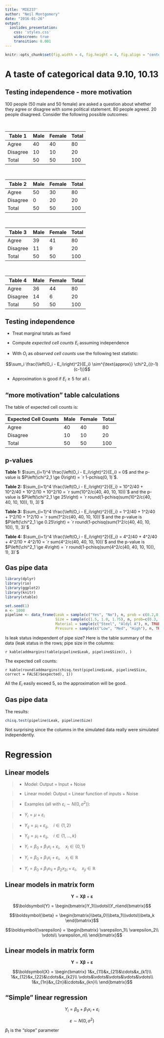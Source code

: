 ```yaml
---
title: 'MIE237'
author: "Neil Montgomery"
date: "2016-01-26"
output: 
  ioslides_presentation: 
    css: 'styles.css' 
    widescreen: true 
    transition: 0.001
---
```

\newcommand{\Var}[1]{\text{Var}\left( #1 \right)}
\newcommand{\E}[1]{E\left( #1 \right)}
\newcommand{\Sample}[1]{#1_1,\ldots,#1_n}
\newcommand{\od}[2]{\overline #1_{#2\cdot}}
\newcommand{\flist}[2]{\{#1_1, #1_2, \ldots, #1_#2\}}
\newcommand{\samp}[2]{#1_1, #1_2, \ldots, #1_#2}
\renewcommand{\bar}[1]{\overline{#1}}
\newcommand{\ve}{\varepsilon}


```r
knitr::opts_chunk$set(fig.width = 4, fig.height = 4, fig.align = "center")
```

# A taste of categorical data 9.10, 10.13

## Testing independence - more motivation { .build }

100 people (50 male and 50 female) are asked a question about whether they agree or disagree with some political statement. 80 people agreed. 20 people disagreed. Consider the following possible outcomes:

<div class="columns-2">
&nbsp;

Table 1  |  Male  |  Female  | Total
---------|--------|----------|-------
Agree    |   40   |    40    |  80      
Disagree |   10   |    10    |  20     
Total    |   50   |    50    |  100

&nbsp;

Table 2  |  Male  |  Female  | Total
---------|--------|----------|-------
Agree    |   50   |    30    |  80      
Disagree |    0   |    20    |  20     
Total    |   50   |    50    |  100

&nbsp;

Table 3  |  Male  |  Female  | Total
---------|--------|----------|-------
Agree    |   39   |    41    |  80      
Disagree |   11   |     9    |  20     
Total    |   50   |    50    |  100

&nbsp;

Table 4  |  Male  |  Female  | Total
---------|--------|----------|-------
Agree    |   36   |    44    |  80      
Disagree |   14   |     6    |  20     
Total    |   50   |    50    |  100
</div>

## Testing independence

* Treat marginal totals as fixed

* Compute *expected cell counts* $E_i$ assuming independence

* With $O_i$ as *observed cell counts* use the following test statistic:

$$\sum_i \frac{\left(O_i - E_i\right)^2}{E_i} \sim^{\text{approx}} \chi^2_{(r-1)(c-1)}$$

* Approximation is good if $E_i \ge 5$ for all $i$. 

## "more motivation" table calculations 

The table of expected cell counts is:

Expected Cell Counts |  Male  |  Female  | Total
-----|--------|----------|-------
Agree    |   40   |    40    |  80      
Disagree |   10   |    10    |  20     
Total    |   50   |    50    |  100

## p-values { .build }

**Table 1:** $\sum_{i=1}^4 \frac{\left(O_i - E_i\right)^2}{E_i} = 0$ and the p-value is $P\left(\chi^2_1 \ge 0\right) =  `r 1-pchisq(0, 1)`$.

**Table 2:** $\sum_{i=1}^4 \frac{\left(O_i - E_i\right)^2}{E_i} = 10^2/40 + 10^2/40 + 10^2/10 + 10^2/10 = `r sum(10^2/c(40, 40, 10, 10))`$ and the p-value is $P\left(\chi^2_1 \ge 25\right) =  `r round(1-pchisq(sum(10^2/c(40, 40, 10, 10)), 1), 3)`$

**Table 3:** $\sum_{i=1}^4 \frac{\left(O_i - E_i\right)^2}{E_i} = 1^2/40 + 1^2/40 + 1^2/10 + 1^2/10 = `r sum(1^2/c(40, 40, 10, 10))`$ and the p-value is $P\left(\chi^2_1 \ge 0.25\right) =  `r round(1-pchisq(sum(1^2/c(40, 40, 10, 10)), 1), 3)`$

**Table 4:** $\sum_{i=1}^4 \frac{\left(O_i - E_i\right)^2}{E_i} = 4^2/40 + 4^2/40 + 4^2/10 + 4^2/10 = `r sum(4^2/c(40, 40, 10, 10))`$ and the p-value is $P\left(\chi^2_1 \ge 4\right) =  `r round(1-pchisq(sum(4^2/c(40, 40, 10, 10)), 1), 3)`$

## Gas pipe data { .build }

```r
library(dplyr)
library(rio)
library(ggplot2)
library(knitr)
library(xtable)

set.seed(1)
n <- 1000
pipeline <- data_frame(Leak = sample(c("Yes", "No"), n, prob = c(0.2,0.8), TRUE),
                       Size = sample(c(1.5, 1.0, 1.75), n, prob=c(0.3, 0.4, 0.3), TRUE),
                       Material = sample(c("Steel", "Aldyl A"), n, TRUE),
                       Pressure = sample(c("Low", "Med", "High"), n, TRUE))
```

Is leak status independent of pipe size? Here is the table summary of the data (leak status in the rows; pipe size in the columns:

`r kable(addmargins(table(pipeline$Leak, pipeline$Size)), )`

The expected cell counts:

`r kable(round(addmargins(chisq.test(pipeline$Leak, pipeline$Size, correct = FALSE)$expected), 1))`

All the $E_i$ easily exceed 5, so the approximation will be good.

## Gas pipe data

The results:

```r
chisq.test(pipeline$Leak, pipeline$Size)
```

Not surprising since the columns in the simulated data really were simulated independently. 

# Regression

## Linear models 

>* Model: Output = Input + Noise

>* Linear model: Output = Linear function of inputs + Noise

>* Examples (all with $\varepsilon_i \sim N(0, \sigma^2)$):

>* $Y_i = \mu + \varepsilon_i$

>* $Y_{ij} = \mu_i + \varepsilon_{ij},\quad i\in\{1,2\}$

>* $Y_{ij} = \mu_i + \varepsilon_{ij},\quad i\in\{1,\ldots, k\}$

>* $Y_{i} = \beta_0 + \beta_1 x_i + \varepsilon_{i},\quad x_i\in\{0,1\}$

>* $Y_{i} = \beta_0 + \beta_1 x_i + \varepsilon_{i},\quad x_i\in\mathbb{R}$

>* $Y_{i} = \beta_0 + \beta_1 x_{1i} 
+\beta_2 x_{2i}+ \varepsilon_{i},\quad x_{ji}\in\mathbb{R}$

## Linear models in matrix form

$$\boldsymbol{Y} = \boldsymbol X\boldsymbol{\beta}+\boldsymbol{\varepsilon}$$

<div class="columns-2">
$$\boldsymbol{Y} = \begin{bmatrix}Y_1\\\vdots\\Y_n\end{bmatrix}$$

$$\boldsymbol{\beta} = 
\begin{bmatrix}\beta_0\\\beta_1\\\vdots\\\beta_k
\end{bmatrix}$$

$$\boldsymbol{\varepsilon} = 
\begin{bmatrix}
\varepsilon_1\\
\varepsilon_2\\
\vdots\\
\varepsilon_n\\
\end{bmatrix}$$ 
</div>

## Linear models in matrix form

$$\boldsymbol{Y} = \boldsymbol X\boldsymbol{\beta}+\boldsymbol{\varepsilon}$$

$$\boldsymbol{X} = 
\begin{bmatrix}
1&x_{11}&x_{21}&\cdots&x_{k1}\\
1&x_{12}&x_{22}&\cdots&x_{k2}\\
\vdots&\vdots&\vdots&\vdots&\vdots\\
1&x_{1n}&x_{2n}&\cdots&x_{kn}\\
\end{bmatrix}$$

## "Simple" linear regression

$$Y_i = \beta_0 + \beta_1 x_i + \ve_i$$

$$\ve \sim N(0,\sigma^2)$$

$\beta_1$ is the "slope" parameter
